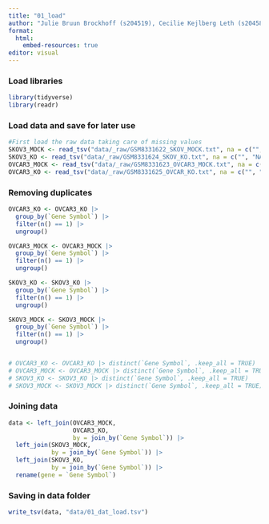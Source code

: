 ```yaml
---
title: "01_load"
author: "Julie Bruun Brockhoff (s204519), Cecilie Kejlberg Leth (s204584), Amalie Drud Nielsen (s204560), Chrysillis Hellemann Polhaus (s153664), Lise Lotte Eriksen (s154123)"
format: 
  html:
    embed-resources: true
editor: visual
---
```


### Load libraries

```r
library(tidyverse)
library(readr)
```

### Load data and save for later use

```r
#First load the raw data taking care of missing values 
SKOV3_MOCK <- read_tsv("data/_raw/GSM8331622_SKOV_MOCK.txt", na = c("", "NA", "N/A")) 
SKOV3_KO <- read_tsv("data/_raw/GSM8331624_SKOV_KO.txt", na = c("", "NA", "N/A")) 
OVCAR3_MOCK <- read_tsv("data/_raw/GSM8331623_OVCAR3_MOCK.txt", na = c("", "NA", "N/A")) 
OVCAR3_KO <- read_tsv("data/_raw/GSM8331625_OVCAR_KO.txt", na = c("", "NA", "N/A")) 
```

### Removing duplicates

```r
OVCAR3_KO <- OVCAR3_KO |> 
  group_by(`Gene Symbol`) |> 
  filter(n() == 1) |> 
  ungroup()

OVCAR3_MOCK <- OVCAR3_MOCK |>
  group_by(`Gene Symbol`) |>
  filter(n() == 1) |>
  ungroup()

SKOV3_KO <- SKOV3_KO |>
  group_by(`Gene Symbol`) |>
  filter(n() == 1) |>
  ungroup()

SKOV3_MOCK <- SKOV3_MOCK |>
  group_by(`Gene Symbol`) |>
  filter(n() == 1) |>
  ungroup()


# OVCAR3_KO <- OVCAR3_KO |> distinct(`Gene Symbol`, .keep_all = TRUE)
# OVCAR3_MOCK <- OVCAR3_MOCK |> distinct(`Gene Symbol`, .keep_all = TRUE)
# SKOV3_KO <- SKOV3_KO |> distinct(`Gene Symbol`, .keep_all = TRUE)
# SKOV3_MOCK <- SKOV3_MOCK |> distinct(`Gene Symbol`, .keep_all = TRUE)
```

### Joining data

```r
data <- left_join(OVCAR3_MOCK,
                  OVCAR3_KO, 
                  by = join_by(`Gene Symbol`)) |> 
  left_join(SKOV3_MOCK, 
            by = join_by(`Gene Symbol`)) |> 
  left_join(SKOV3_KO, 
            by = join_by(`Gene Symbol`)) |> 
  rename(gene = `Gene Symbol`)
```

### Saving in data folder

```r
write_tsv(data, "data/01_dat_load.tsv")
```
